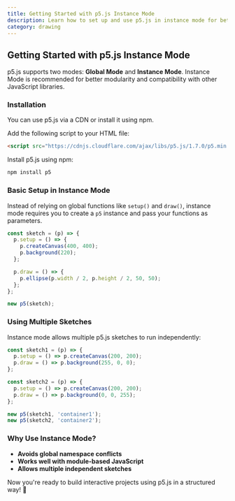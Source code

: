 ```yaml
---
title: Getting Started with p5.js Instance Mode
description: Learn how to set up and use p5.js in instance mode for better modularity and compatibility.
category: drawing
---
```



## Getting Started with p5.js Instance Mode

p5.js supports two modes: **Global Mode** and **Instance Mode**. Instance Mode is recommended for better modularity and compatibility with other JavaScript libraries.

### Installation

You can use p5.js via a CDN or install it using npm.

<Tabs>
  <TabItem value="cdn" label="CDN" default>

  Add the following script to your HTML file:

  ```html
  <script src="https://cdnjs.cloudflare.com/ajax/libs/p5.js/1.7.0/p5.min.js"></script>
  ```
  </TabItem>
  
  <TabItem value="npm" label="npm">

  Install p5.js using npm:

  ```sh
  npm install p5
  ```
  </TabItem>
</Tabs>

### Basic Setup in Instance Mode

Instead of relying on global functions like `setup()` and `draw()`, instance mode requires you to create a `p5` instance and pass your functions as parameters.

```js
const sketch = (p) => {
  p.setup = () => {
    p.createCanvas(400, 400);
    p.background(220);
  };

  p.draw = () => {
    p.ellipse(p.width / 2, p.height / 2, 50, 50);
  };
};

new p5(sketch);
```

### Using Multiple Sketches

Instance mode allows multiple p5.js sketches to run independently:

```js
const sketch1 = (p) => {
  p.setup = () => p.createCanvas(200, 200);
  p.draw = () => p.background(255, 0, 0);
};

const sketch2 = (p) => {
  p.setup = () => p.createCanvas(200, 200);
  p.draw = () => p.background(0, 0, 255);
};

new p5(sketch1, 'container1');
new p5(sketch2, 'container2');
```

### Why Use Instance Mode?

- **Avoids global namespace conflicts**
- **Works well with module-based JavaScript**
- **Allows multiple independent sketches**

Now you're ready to build interactive projects using p5.js in a structured way! 🚀
